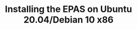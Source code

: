 ---
title: "Installing the EPAS on Ubuntu 20.04/Debian 10 x86"
navTitle: "Ubuntu 20.04/Debian 10"
---